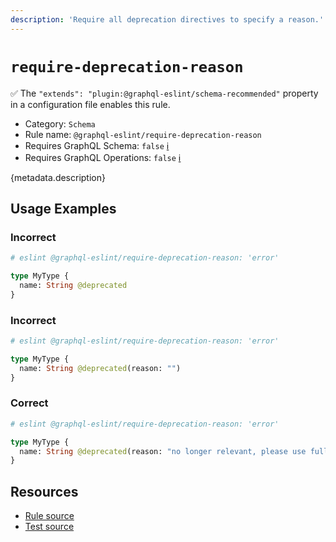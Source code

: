 ```yaml
---
description: 'Require all deprecation directives to specify a reason.'
---
```


# `require-deprecation-reason`

✅ The `"extends": "plugin:@graphql-eslint/schema-recommended"` property in a configuration file
enables this rule.

- Category: `Schema`
- Rule name: `@graphql-eslint/require-deprecation-reason`
- Requires GraphQL Schema: `false`
  [ℹ️](/docs/getting-started#extended-linting-rules-with-graphql-schema)
- Requires GraphQL Operations: `false`
  [ℹ️](/docs/getting-started#extended-linting-rules-with-siblings-operations)

{metadata.description}

## Usage Examples

### Incorrect

```graphql
# eslint @graphql-eslint/require-deprecation-reason: 'error'

type MyType {
  name: String @deprecated
}
```

### Incorrect

```graphql
# eslint @graphql-eslint/require-deprecation-reason: 'error'

type MyType {
  name: String @deprecated(reason: "")
}
```

### Correct

```graphql
# eslint @graphql-eslint/require-deprecation-reason: 'error'

type MyType {
  name: String @deprecated(reason: "no longer relevant, please use fullName field")
}
```

## Resources

- [Rule source](https://github.com/B2o5T/graphql-eslint/tree/master/packages/plugin/src/rules/require-deprecation-reason.ts)
- [Test source](https://github.com/B2o5T/graphql-eslint/tree/master/packages/plugin/__tests__/require-deprecation-reason.spec.ts)
